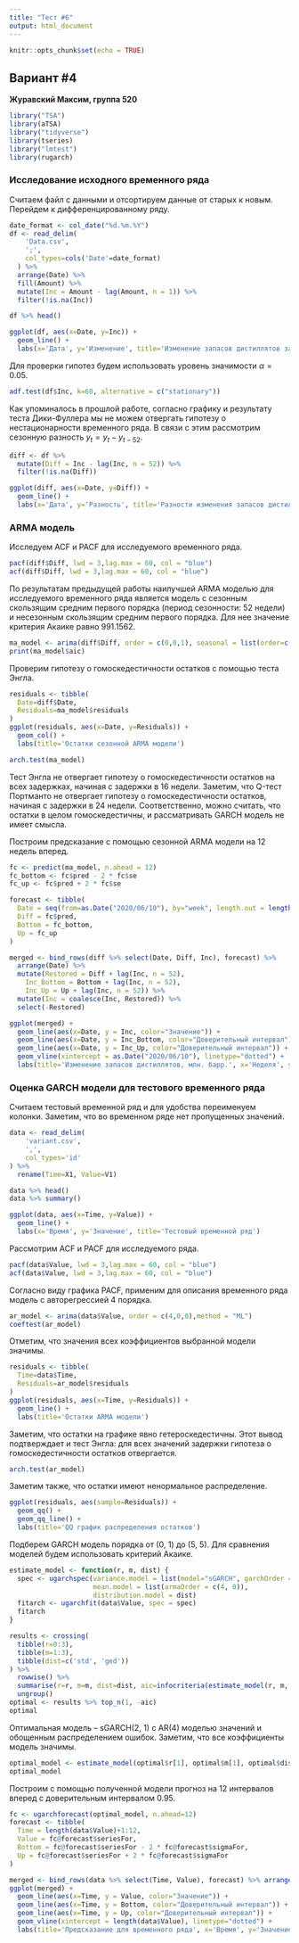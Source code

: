 ```yaml
---
title: "Тест #6"
output: html_document
---
```


```r
knitr::opts_chunk$set(echo = TRUE)
```

## Вариант #4

**Журавский Максим, группа 520**

```r
library("TSA")
library(aTSA)
library("tidyverse")
library(tseries)
library("lmtest")
library(rugarch)
```

### Исследование исходного временного ряда

Считаем файл с данными и отсортируем данные от старых к новым. Перейдем к дифференцированному ряду.

```r
date_format <- col_date("%d.%m.%Y")
df <- read_delim(
    'Data.csv', 
    ';', 
    col_types=cols('Date'=date_format)
  ) %>% 
  arrange(Date) %>%
  fill(Amount) %>%
  mutate(Inc = Amount - lag(Amount, n = 1)) %>% 
  filter(!is.na(Inc))
```

```r
df %>% head()
```

```r
ggplot(df, aes(x=Date, y=Inc)) + 
  geom_line() +
  labs(x='Дата', y='Изменение', title='Изменение запасов дистиллятов за неделю по данным EIA, млн. барр.')
```

Для проверки гипотез будем использовать уровень значимости $\alpha = 0.05$. 
```r
adf.test(df$Inc, k=60, alternative = c("stationary"))
```
Как упоминалось в прошлой работе, согласно графику и результату теста Дики-Фуллера мы не можем отвергать гипотезу о нестационарности временного ряда. В связи с этим рассмотрим сезонную разность $y_t = y_t - y_{t - 52}$.
```r
diff <- df %>% 
  mutate(Diff = Inc - lag(Inc, n = 52)) %>%
  filter(!is.na(Diff))
```

```r
ggplot(diff, aes(x=Date, y=Diff)) + 
  geom_line() +
  labs(x='Дата', y='Разность', title='Разности изменения запасов дистиллятов, млн. барр.')
```

### ARMA модель

Исследуем ACF и PACF для исследуемого временного ряда.

```r
pacf(diff$Diff, lwd = 3,lag.max = 60, col = "blue")
acf(diff$Diff, lwd = 3,lag.max = 60, col = "blue")
```

По результатам предыдущей работы наилучшей ARMA моделью для исследуемого временного ряда является модель с сезонным скользящим средним первого порядка (период сезонности: 52 недели) и несезонным скользящим средним первого порядка. Для нее значение критерия Акаике равно 991.1562.

```r
ma_model <- arima(diff$Diff, order = c(0,0,1), seasonal = list(order=c(0,0,1), period=52),method = "ML")
print(ma_model$aic)
```

Проверим гипотезу о гомоскедестичности остатков с помощью теста Энгла.
```r
residuals <- tibble(
  Date=diff$Date,
  Residuals=ma_model$residuals
)
ggplot(residuals, aes(x=Date, y=Residuals)) +
  geom_col() +
  labs(title='Остатки сезонной ARMA модели')
```

```r
arch.test(ma_model)
```

Тест Энгла не отвергает гипотезу о гомоскедестичности остатков на всех задержках, начиная с задержки в 16 недели. Заметим, что Q-тест Портманто не отвергает гипотезу о гомоскедестичности остатков, начиная с задержки в 24 недели. Соответственно, можно считать, что остатки в целом гомоскедестичны, и рассматривать GARCH модель не имеет смысла.

Построим предсказание с помощью сезонной ARMA модели на 12 недель вперед.

```r
fc <- predict(ma_model, n.ahead = 12)
fc_bottom <- fc$pred - 2 * fc$se
fc_up <- fc$pred + 2 * fc$se

forecast <- tibble(
  Date = seq(from=as.Date("2020/06/10"), by="week", length.out = length(fc$pred)),
  Diff = fc$pred,
  Bottom = fc_bottom,
  Up = fc_up
)

merged <- bind_rows(diff %>% select(Date, Diff, Inc), forecast) %>%
  arrange(Date) %>%
  mutate(Restored = Diff + lag(Inc, n = 52),
    Inc_Bottom = Bottom + lag(Inc, n = 52),
    Inc_Up = Up + lag(Inc, n = 52)) %>%
  mutate(Inc = coalesce(Inc, Restored)) %>%
  select(-Restored)

ggplot(merged) +
  geom_line(aes(x=Date, y = Inc, color="Значение")) +
  geom_line(aes(x=Date, y = Inc_Bottom, color="Доверительный интервал")) +
  geom_line(aes(x=Date, y = Inc_Up, color="Доверительный интервал")) +
  geom_vline(xintercept = as.Date("2020/06/10"), linetype="dotted") +
  labs(title='Изменение запасов дистиллятов, млн. барр.', x='Неделя', y='Изменение', color='')
```

### Оценка GARCH модели для тестового временного ряда

Считаем тестовый временной ряд и для удобства переименуем колонки.
Заметим, что во временном ряде нет пропущенных значений.

```r
data <- read_delim(
    'variant.csv', 
    ',', 
    col_types='id'
) %>% 
  rename(Time=X1, Value=V1)
```

```r
data %>% head()
data %>% summary()
```

```r
ggplot(data, aes(x=Time, y=Value)) + 
  geom_line() +
  labs(x='Время', y='Значение', title='Тестовый временной ряд')
```

Рассмотрим ACF и PACF для исследуемого ряда.
```r
pacf(data$Value, lwd = 3,lag.max = 60, col = "blue")
acf(data$Value, lwd = 3,lag.max = 60, col = "blue")
```

Согласно виду графика PACF, применим для описания временного ряда модель с авторегрессией 4 порядка.
```r
ar_model <- arima(data$Value, order = c(4,0,0),method = "ML")
coeftest(ar_model)
```

Отметим, что значения всех коэффициентов выбранной модели значимы.

```r
residuals <- tibble(
  Time=data$Time,
  Residuals=ar_model$residuals
)
ggplot(residuals, aes(x=Time, y=Residuals)) +
  geom_line() +
  labs(title='Остатки ARMA модели')
```

Заметим, что остатки на графике явно гетероскедестичны. Этот вывод подтверждает и тест Энгла: для всех значений задержки гипотеза о гомоскедестичности остатков отвергается.
```r
arch.test(ar_model)
```

Заметим также, что остатки имеют ненормальное распределение.
```r
ggplot(residuals, aes(sample=Residuals)) +
  geom_qq() + 
  geom_qq_line() +
  labs(title='QQ график распределения остатков')
```

Подберем GARCH модель порядка от (0, 1) до (5, 5). Для сравнения моделей будем использовать критерий Акаике.
```r
estimate_model <- function(r, m, dist) {
  spec <- ugarchspec(variance.model = list(model="sGARCH", garchOrder = c(r,m)), 
                     mean.model = list(armaOrder = c(4, 0)),
                     distribution.model = dist)
  fitarch <- ugarchfit(data$Value, spec = spec)
  fitarch
}

results <- crossing(
  tibble(r=0:3),
  tibble(m=1:3),
  tibble(dist=c('std', 'ged'))
) %>%
  rowwise() %>%
  summarise(r=r, m=m, dist=dist, aic=infocriteria(estimate_model(r, m, dist))[1]) %>%
  ungroup()
optimal <- results %>% top_n(1, -aic)
optimal
```

Оптимальная модель -- sGARCH(2, 1) с AR(4) моделью значений и обощенным распределением ошибок. Заметим, что все коэффициенты модель значимы.
```r
optimal_model <- estimate_model(optimal$r[1], optimal$m[1], optimal$dist[1])
optimal_model
```

Построим с помощью полученной модели прогноз на 12 интервалов вперед с доверительным интервалом 0.95.

```r
fc <- ugarchforecast(optimal_model, n.ahead=12)
forecast <- tibble(
  Time = length(data$Value)+1:12,
  Value = fc@forecast$seriesFor,
  Bottom = fc@forecast$seriesFor - 2 * fc@forecast$sigmaFor,
  Up = fc@forecast$seriesFor + 2 * fc@forecast$sigmaFor
)

merged <- bind_rows(data %>% select(Time, Value), forecast) %>% arrange(Time)
ggplot(merged) +
  geom_line(aes(x=Time, y = Value, color="Значение")) +
  geom_line(aes(x=Time, y = Bottom, color="Доверительный интервал")) +
  geom_line(aes(x=Time, y = Up, color="Доверительный интервал")) +
  geom_vline(xintercept = length(data$Value), linetype="dotted") +
  labs(title='Предсказание для временного ряда', x='Время', y='Значение', color='')
```
